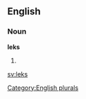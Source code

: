 
==English==

===Noun===
'''leks'''

# {{plural of|[[lek]]}}

[[Category:English plurals]]

[[sv:leks]]
